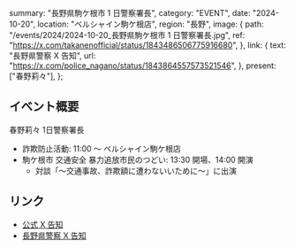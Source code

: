   summary: "長野県駒ケ根市 1 日警察署長",
  category: "EVENT",
  date: "2024-10-20",
  location: "ベルシャイン駒ケ根店",
  region: "長野",
  image: {
    path: "/events/2024/2024-10-20_長野県駒ケ根市 1 日警察署長.jpg",
    ref: "https://x.com/takanenofficial/status/1843486506775916680",
  },
  link: {
    text: "長野県警察 X 告知",
    url: "https://x.com/police_nagano/status/1843864557573521546",
  },
  present: ["春野莉々"],
};

## イベント概要

春野莉々 1日警察署長

- 詐欺防止活動: 11:00 ～ ベルシャイン駒ケ根店
- 駒ケ根市 交通安全 暴力追放市民のつどい: 13:30 開場、14:00 開演
  - 対談「～交通事故、詐欺額に遭わないいために～」に出演

## リンク

- [公式 X 告知](https://x.com/takanenofficial/status/1843486506775916680)
- [長野県警察 X 告知](https://x.com/police_nagano/status/1843864557573521546)
